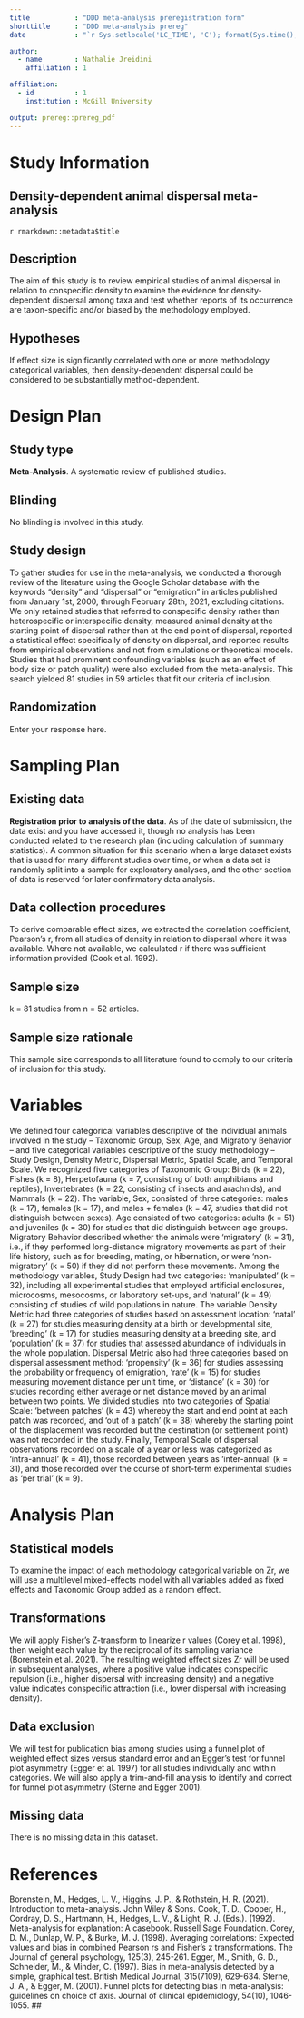 ```yaml
---
title           : "DDD meta-analysis preregistration form"
shorttitle      : "DDD meta-analysis prereg"
date            : "`r Sys.setlocale('LC_TIME', 'C'); format(Sys.time(), '%d\\\\. %B %Y')`"

author: 
  - name        : Nathalie Jreidini
    affiliation : 1

affiliation:
  - id          : 1
    institution : McGill University

output: prereg::prereg_pdf
---
```


# Study Information

## Density-dependent animal dispersal meta-analysis

```{=html}
<!-- Provide the working title of your study. It may be the same title that you submit for publication of your final manuscript, but it is not a requirement. The title should be a specific and informative description of a project. Vague titles such as 'Fruit fly preregistration plan' are not appropriate.

Example: Effect of sugar on brownie tastiness. -->
```
`r rmarkdown::metadata$title`

## Description

```{=html}
<!-- Please give a brief description of your study, including some background, the purpose of the of the study, or broad research questions. The description should be no longer than the length of an abstract. It can give some context for the proposed study, but great detail is not needed here for your preregistration.

Example: Though there is strong evidence to suggest that sugar affects taste preferences, the effect has never been demonstrated in brownies. Therefore, we will measure taste preference for four different levels of sugar concentration in a standard brownie recipe to determine if the effect exists in this pastry. -->
```
The aim of this study is to review empirical studies of animal dispersal in relation to conspecific density to examine the evidence for density-dependent dispersal among taxa and test whether reports of its occurrence are taxon-specific and/or biased by the methodology employed.

## Hypotheses

```{=html}
<!-- List specific, concise, and testable hypotheses. Please state if the hypotheses are directional or non-directional. If directional, state the direction. A predicted effect is also appropriate here. If a specific interaction or moderation is important to your research, you can list that as a separate hypothesis.

Example: If taste affects preference, then mean preference indices will be higher with higher concentrations of sugar. -->
```
If effect size is significantly correlated with one or more methodology categorical variables, then density-dependent dispersal could be considered to be substantially method-dependent.

# Design Plan

<!-- In this section, you will be asked to describe the overall design of your study. Remember that this research plan is designed to register a single study, so if you have multiple experimental designs, please complete a separate preregistration. -->

## Study type

**Meta-Analysis**. A systematic review of published studies.

## Blinding

<!-- Blinding describes who is aware of the experimental manipulations within a study. Select all that apply. Is there any additional blinding in this study? -->

No blinding is involved in this study.

## Study design

```{=html}
<!-- Describe your study design. Examples include two-group, factorial, randomized block, and repeated measures. Is it a between (unpaired), within-subject (paired), or mixed design? Describe any counterbalancing required. Typical study designs for observation studies include cohort, cross sectional, and case-control studies.

This question has a variety of possible answers. The key is for a researcher to be as detailed as is necessary given the specifics of their design. Be careful to determine if every parameter has been specified in the description of the study design. There may be some overlap between this question and the following questions. That is OK, as long as sufficient detail is given in one of the areas to provide all of the requested information. For example, if the study design describes a complete factorial, 2 X 3 design and the treatments and levels are specified previously, you do not have to repeat that information.

Example: We have a between subjects design with 1 factor (sugar by mass) with 4 levels. -->
```
To gather studies for use in the meta-analysis, we conducted a thorough review of the literature using the Google Scholar database with the keywords "density" and "dispersal" or "emigration" in articles published from January 1st, 2000, through February 28th, 2021, excluding citations. We only retained studies that referred to conspecific density rather than heterospecific or interspecific density, measured animal density at the starting point of dispersal rather than at the end point of dispersal, reported a statistical effect specifically of density on dispersal, and reported results from empirical observations and not from simulations or theoretical models. Studies that had prominent confounding variables (such as an effect of body size or patch quality) were also excluded from the meta-analysis. This search yielded 81 studies in 59 articles that fit our criteria of inclusion.

## Randomization

```{=html}
<!-- If you are doing a randomized study, how will you randomize, and at what level? Typical randomization techniques include: simple, block, stratified, and adaptive covariate randomization. If randomization is required for the study, the method should be specified here, not simply the source of random numbers.

Example: We will use block randomization, where each participant will be randomly assigned to one of the four equally sized, predetermined blocks. The random number list used to create these four blocks will be created using the web applications available at https://random.org. -->
```
Enter your response here.

# Sampling Plan

<!-- In this section we’ll ask you to describe how you plan to collect samples, as well as the number of samples you plan to collect and your rationale for this decision. Please keep in mind that the data described in this section should be the actual data used for analysis, so if you are using a subset of a larger dataset, please describe the subset that will actually be used in your study. -->

## Existing data

<!-- Preregistration is designed to make clear the distinction between confirmatory tests, specified prior to seeing the data, and exploratory analyses conducted after observing the data. Therefore, creating a research plan in which existing data will be used presents unique challenges. Please select the description that best describes your situation. Please do not hesitate to contact us if you have questions about how to answer this question (prereg@cos.io). -->

**Registration prior to analysis of the data**. As of the date of submission, the data exist and you have accessed it, though no analysis has been conducted related to the research plan (including calculation of summary statistics). A common situation for this scenario when a large dataset exists that is used for many different studies over time, or when a data set is randomly split into a sample for exploratory analyses, and the other section of data is reserved for later confirmatory data analysis.

## Data collection procedures

```{=html}
<!-- Please describe the process by which you will collect your data. If you are using human subjects, this should include the population from which you obtain subjects, recruitment efforts, payment for participation, how subjects will be selected for eligibility from the initial pool (e.g. inclusion and exclusion rules), and your study timeline. For studies that donÍt include human subjects, include information about how you will collect samples, duration of data gathering efforts, source or location of samples, or batch numbers you will use.

The answer to this question requires a specific set of instructions so that another person could repeat the data collection procedures and recreate the study population. Alternatively, if the study population would be unable to be reproduced because it relies on a specific set of circumstances unlikely to be recreated (e.g., a community of people from a specific time and location), the criteria and methods for creating the group and the rationale for this unique set of subjects should be clear.

Example: Participants will be recruited through advertisements at local pastry shops. Participants will be paid $10 for agreeing to participate (raised to $30 if our sample size is not reached within 15 days of beginning recruitment). Participants must be at least 18 years old and be able to eat the ingredients of the pastries. -->
```
To derive comparable effect sizes, we extracted the correlation coefficient, Pearson's r, from all studies of density in relation to dispersal where it was available. Where not available, we calculated r if there was sufficient information provided (Cook et al. 1992).

## Sample size

```{=html}
<!-- Describe the sample size of your study. How many units will be analyzed in the study? This could be the number of people, birds, classrooms, plots, interactions, or countries included. If the units are not individuals, then describe the size requirements for each unit. If you are using a clustered or multilevel design, how many units are you collecting at each level of the analysis? For some studies, this will simply be the number of samples or the number of clusters. For others, this could be an expected range, minimum, or maximum number.

Example: Our target sample size is 280 participants. We will attempt to recruit up to 320, assuming that not all will complete the total task. -->
```
k = 81 studies from n = 52 articles.

## Sample size rationale

```{=html}
<!-- This could include a power analysis or an arbitrary constraint such as time, money, or personnel. This gives you an opportunity to specifically state how the sample size will be determined. A wide range of possible answers is acceptable; remember that transparency is more important than principled justifications. If you state any reason for a sample size upfront, it is better than stating no reason and leaving the reader to "fill in the blanks." Acceptable rationales include: a power analysis, an arbitrary number of subjects, or a number based on time or monetary constraints.

Example: We used the software program G*Power to conduct a power analysis. Our goal was to obtain .95 power to detect a medium effect size of .25 at the standard .05 alpha error probability. -->
```
This sample size corresponds to all literature found to comply to our criteria of inclusion for this study.

# Variables

<!-- In this section you can describe all variables (both manipulated and measured variables) that will later be used in your confirmatory analysis plan. In your analysis plan, you will have the opportunity to describe how each variable will be used. If you have variables which you are measuring for exploratory analyses, you are not required to list them, though you are permitted to do so. -->

```{=html}
<!-- Describe each variable that you will measure. This will include outcome measures, as well as any predictors or covariates that you will measure. You do not need to include any variables that you plan on collecting if they are not going to be included in the confirmatory analyses of this study.

Observational studies and meta-analyses will include only measured variables. As with the previous questions, the answers here must be precise. For example, 'intelligence,' 'accuracy,' 'aggression,' and 'color' are too vague. Acceptable alternatives could be 'IQ as measured by Wechsler Adult Intelligence Scale' 'percent correct,' 'number of threat displays,' and 'percent reflectance at 400 nm.'

Example: The single outcome variable will be the perceived tastiness of the single brownie each participant will eat. We will measure this by asking participants ‘How much did you enjoy eating the brownie’ (on a scale of 1-7, 1 being 'not at all', 7 being 'a great deal') and 'How good did the brownie taste' (on a scale of 1-7, 1 being 'very bad', 7 being 'very good'). -->
```
We defined four categorical variables descriptive of the individual animals involved in the study -- Taxonomic Group, Sex, Age, and Migratory Behavior -- and five categorical variables descriptive of the study methodology -- Study Design, Density Metric, Dispersal Metric, Spatial Scale, and Temporal Scale. We recognized five categories of Taxonomic Group: Birds (k = 22), Fishes (k = 8), Herpetofauna (k = 7, consisting of both amphibians and reptiles), Invertebrates (k = 22, consisting of insects and arachnids), and Mammals (k = 22). The variable, Sex, consisted of three categories: males (k = 17), females (k = 17), and males + females (k = 47, studies that did not distinguish between sexes). Age consisted of two categories: adults (k = 51) and juveniles (k = 30) for studies that did distinguish between age groups. Migratory Behavior described whether the animals were 'migratory' (k = 31), i.e., if they performed long-distance migratory movements as part of their life history, such as for breeding, mating, or hibernation, or were 'non-migratory' (k = 50) if they did not perform these movements. Among the methodology variables, Study Design had two categories: 'manipulated' (k = 32), including all experimental studies that employed artificial enclosures, microcosms, mesocosms, or laboratory set-ups, and 'natural' (k = 49) consisting of studies of wild populations in nature. The variable Density Metric had three categories of studies based on assessment location: 'natal' (k = 27) for studies measuring density at a birth or developmental site, 'breeding' (k = 17) for studies measuring density at a breeding site, and 'population' (k = 37) for studies that assessed abundance of individuals in the whole population. Dispersal Metric also had three categories based on dispersal assessment method: 'propensity' (k = 36) for studies assessing the probability or frequency of emigration, 'rate' (k = 15) for studies measuring movement distance per unit time, or 'distance' (k = 30) for studies recording either average or net distance moved by an animal between two points. We divided studies into two categories of Spatial Scale: 'between patches' (k = 43) whereby the start and end point at each patch was recorded, and 'out of a patch' (k = 38) whereby the starting point of the displacement was recorded but the destination (or settlement point) was not recorded in the study. Finally, Temporal Scale of dispersal observations recorded on a scale of a year or less was categorized as 'intra-annual' (k = 41), those recorded between years as 'inter-annual' (k = 31), and those recorded over the course of short-term experimental studies as 'per trial' (k = 9).

# Analysis Plan

```{=html}
<!-- You may describe one or more confirmatory analysis in this preregistration. Please remember that all analyses specified below must be reported in the final article, and any additional analyses must be noted as exploratory or hypothesis generating.

A confirmatory analysis plan must state up front which variables are predictors (independent) and which are the outcomes (dependent), otherwise it is an exploratory analysis. You are allowed to describe any exploratory work here, but a clear confirmatory analysis is required. -->
```
## Statistical models

```{=html}
<!-- What statistical model will you use to test each hypothesis? Please include the type of model (e.g. ANOVA, multiple regression, SEM, etc) and the specification of the model (this includes each variable that will be included as predictors, outcomes, or covariates). Please specify any interactions, subgroup analyses, pairwise or complex contrasts, or follow-up tests from omnibus tests. If you plan on using any positive controls, negative controls, or manipulation checks you may mention that here. Remember that any test not included here must be noted as an exploratory test in your final article.

This is perhaps the most important and most complicated question within the preregistration. As with all of the other questions, the key is to provide a specific recipe for analyzing the collected data. Ask yourself: is enough detail provided to run the same analysis again with the information provided by the user? Be aware for instances where the statistical models appear specific, but actually leave openings for the precise test. See the following examples:

- If someone specifies a 2x3 ANOVA with both factors within subjects, there is still flexibility with the various types of ANOVAs that could be run. Either a repeated measures ANOVA (RMANOVA) or a multivariate ANOVA (MANOVA) could be used for that design, which are two different tests. 
- If you are going to perform a sequential analysis and check after 50, 100, and 150 samples, you must also specify the p-values you’ll test against at those three points.

Example:  We will use a one-way between subjects ANOVA to analyze our results. The manipulated, categorical independent variable is 'sugar' whereas the dependent variable is our taste index. -->
```
To examine the impact of each methodology categorical variable on Zr, we will use a multilevel mixed-effects model with all variables added as fixed effects and Taxonomic Group added as a random effect.

## Transformations

```{=html}
<!-- If you plan on transforming, centering, recoding the data, or will require a coding scheme for categorical variables, please describe that process. If any categorical predictors are included in a regression, indicate how those variables will be coded (e.g. dummy coding, summation coding, etc.) and what the reference category will be.

Example: The "Effect of sugar on brownie tastiness" does not require any additional transformations. However, if it were using a regression analysis and each level of sweet had been categorically described (e.g. not sweet, somewhat sweet, sweet, and very sweet), 'sweet' could be dummy coded with 'not sweet' as the reference category. -->
```
We will apply Fisher's Z-transform to linearize r values (Corey et al. 1998), then weight each value by the reciprocal of its sampling variance (Borenstein et al. 2021). The resulting weighted effect sizes Zr will be used in subsequent analyses, where a positive value indicates conspecific repulsion (i.e., higher dispersal with increasing density) and a negative value indicates conspecific attraction (i.e., lower dispersal with increasing density).

## Data exclusion

```{=html}
<!-- How will you determine what data or samples, if any, to exclude from your analyses? How will outliers be handled? Will you use any awareness check? Any rule for excluding a particular set of data is acceptable. One may describe rules for excluding a participant or for identifying outlier data.

Example: No checks will be performed to determine eligibility for inclusion besides verification that each subject answered each of the three tastiness indices. Outliers will be included in the analysis. -->
```
We will test for publication bias among studies using a funnel plot of weighted effect sizes versus standard error and an Egger's test for funnel plot asymmetry (Egger et al. 1997) for all studies individually and within categories. We will also apply a trim-and-fill analysis to identify and correct for funnel plot asymmetry (Sterne and Egger 2001).

## Missing data

```{=html}
<!-- How will you deal with incomplete or missing data? Any relevant explanation is acceptable. As a final reminder, remember that the final analysis must follow the specified plan, and deviations must be either strongly justified or included as a separate, exploratory analysis.

Example: If a subject does not complete any of the three indices of tastiness, that subject will not be included in the analysis. -->
```
There is no missing data in this dataset.

# References

Borenstein, M., Hedges, L. V., Higgins, J. P., & Rothstein, H. R. (2021). Introduction to meta-analysis. John Wiley & Sons. Cook, T. D., Cooper, H., Cordray, D. S., Hartmann, H., Hedges, L. V., & Light, R. J. (Eds.). (1992). Meta-analysis for explanation: A casebook. Russell Sage Foundation. Corey, D. M., Dunlap, W. P., & Burke, M. J. (1998). Averaging correlations: Expected values and bias in combined Pearson rs and Fisher's z transformations. The Journal of general psychology, 125(3), 245-261. Egger, M., Smith, G. D., Schneider, M., & Minder, C. (1997). Bias in meta-analysis detected by a simple, graphical test. British Medical Journal, 315(7109), 629-634. Sterne, J. A., & Egger, M. (2001). Funnel plots for detecting bias in meta-analysis: guidelines on choice of axis. Journal of clinical epidemiology, 54(10), 1046-1055. \##

```{=tex}
\vspace{-2pc}
\setlength{\parindent}{-0.5in}
\setlength{\leftskip}{-1in}
\setlength{\parskip}{8pt}
```
\noindent
